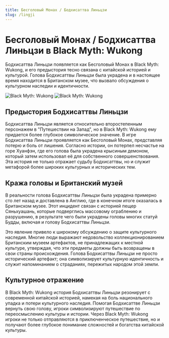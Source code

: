 ```yaml
---
title: Бесголовый Монах / Бодхисаттва Линьцзи
slug: /lingji
---
```


# Бесголовый Монах / Бодхисаттва Линьцзи в Black Myth: Wukong

Бодхисаттва Линьцзи появляется как Бесголовый Монах в Black Myth: Wukong, и его предыстория тесно связана с китайской историей и культурой. Голова Бодхисаттвы Линьцзи была украдена и в настоящее время находится в Британском музее, что вызвало обсуждения о культурном наследии и идентичности.

<img src="https://image.informedainews.com/wutou.jpg" alt="Black Myth: Wukong"/>

<img src="https://image.informedainews.com/linji.jpeg" alt="Black Myth: Wukong"/>

## Предыстория Бодхисаттвы Линьцзи

Бодхисаттва Линьцзи является относительно второстепенным персонажем в "Путешествии на Запад", но в Black Myth: Wukong ему придается более глубокое символическое значение. В игре Бодхисаттва Линьцзи проявляется как Бесголовый Монах, представляя потерю и боль от лишения. Согласно истории, он потерпел несчастье на горе Хуанфэн, где его голова была украдена крысиным демоном, который затем использовал её для собственного совершенствования. Эта история не только отражает судьбу Бодхисаттвы, но и служит метафорой более широких культурных и исторических тем.

## Кража головы и Британский музей

В реальности голова Бодхисаттвы Линьцзи была украдена примерно сто лет назад и доставлена в Англию, где в конечном итоге оказалась в Британском музее. Этот инцидент связан с историей пещер Сяньхуашань, которые подверглись массовому ограблению и разрушению, в результате чего были украдены головы многих статуй Будды, включая и голову Бодхисаттвы Линьцзи.

Это явление привело к широкому обсуждению о защите культурного наследия. Многие люди выражают недовольство коллекционированием Британским музеем артефактов, не принадлежащих к местной культуре, утверждая, что эти предметы должны быть возвращены в свои страны происхождения. Голова Бодхисаттвы Линьцзи не просто исторический артефакт; она символизирует культурную идентичность и служит напоминанием о страданиях, пережитых народом этой земли.

## Культурное отражение

В Black Myth: Wukong история Бодхисаттвы Линьцзи резонирует с современной китайской историей, намекая на боль национального упадка и потери культурного наследия. Помогая Бодхисаттве Линьцзи вернуть свою голову, игроки символизируют путешествие по переосмыслению культуры и истории. Через Black Myth: Wukong игроки не только отправляются в приключенческое путешествие, но и получают более глубокое понимание сложностей и богатства китайской культуры.